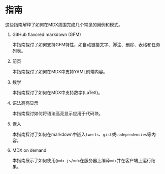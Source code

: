 # 指南

这些指南解释了如何在MDX周围完成几个常见的用例和模式。

1.  GitHub flavored markdown (GFM)

    本指南探讨了如何支持GFM特性，如自动链接文字、脚注、删除、表格和任务列表。

2.  前页

    本指南探讨了如何在MDX中支持YAML前端内容。

3.  数学

    本指南探讨了如何在MDX中支持数学(LaTeX)。

4.  语法高亮显示

    本指南探讨如何将语法高亮显示应用于代码块。

5.  嵌入

    本指南探讨了如何在markdown中嵌入`tweets`、`gist`或`codependencies`等内容。

6.  MDX on demand

    本指南展示了如何使用`@mdx-js/mdx`在服务器上编译`mdx`并在客户端上运行结果。
